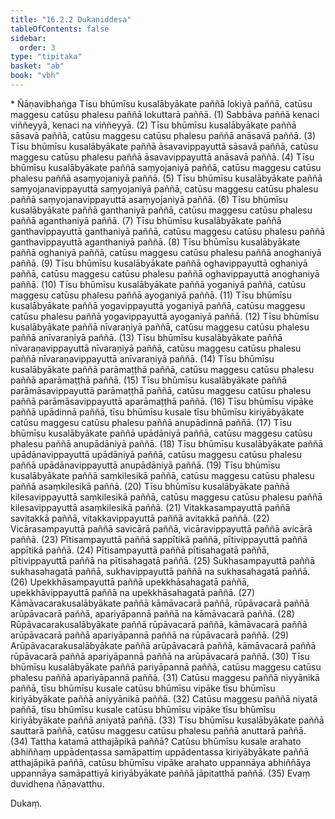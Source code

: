 ```yaml
---
title: "16.2.2 Dukaniddesa"
tableOfContents: false
sidebar:
  order: 3
type: "tipitaka"
basket: "ab"
book: "vbh"
---
```



<DynamicBreadcrumb />

<Paragraph type="center" book="vbh">
* Ñāṇavibhaṅga
</Paragraph>



<Division number="767" book="vbh" bookNo="30" page="334">

<Paragraph number="2415" book="vbh">
Tīsu bhūmīsu kusalābyākate paññā lokiyā paññā, catūsu maggesu catūsu phalesu paññā lokuttarā paññā. (1)
</Paragraph>

<Paragraph number="2416" book="vbh">
Sabbāva paññā kenaci viññeyyā, kenaci na viññeyyā. (2)
</Paragraph>

<Paragraph number="2417" book="vbh">
Tīsu bhūmīsu kusalābyākate paññā sāsavā paññā, catūsu maggesu catūsu phalesu paññā anāsavā paññā. (3)
</Paragraph>

<Paragraph number="2418" book="vbh">
Tīsu bhūmīsu kusalābyākate paññā āsavavippayuttā sāsavā paññā, catūsu maggesu catūsu phalesu paññā āsavavippayuttā anāsavā paññā. (4)
</Paragraph>

<Paragraph number="2419" book="vbh">
Tīsu bhūmīsu kusalābyākate paññā saṃyojaniyā paññā, catūsu maggesu catūsu phalesu paññā asaṃyojaniyā paññā. (5)
</Paragraph>

<Paragraph number="2420" book="vbh">
Tīsu bhūmīsu kusalābyākate paññā saṃyojanavippayuttā saṃyojaniyā paññā, catūsu maggesu catūsu phalesu paññā saṃyojanavippayuttā asaṃyojaniyā paññā. (6)
</Paragraph>

<Paragraph number="2421" book="vbh">
Tīsu bhūmīsu kusalābyākate paññā ganthaniyā paññā, catūsu maggesu catūsu phalesu paññā aganthaniyā paññā. (7)
</Paragraph>

<Paragraph number="2422" book="vbh">
Tīsu bhūmīsu kusalābyākate paññā ganthavippayuttā ganthaniyā paññā, catūsu maggesu catūsu phalesu paññā ganthavippayuttā aganthaniyā paññā. (8)
</Paragraph>

<Paragraph number="2423" book="vbh">
Tīsu bhūmīsu kusalābyākate paññā oghaniyā paññā, catūsu maggesu catūsu phalesu paññā anoghaniyā paññā. (9)
</Paragraph>

<Paragraph number="2424" book="vbh">
Tīsu bhūmīsu kusalābyākate paññā oghavippayuttā oghaniyā paññā, catūsu maggesu catūsu phalesu paññā oghavippayuttā anoghaniyā paññā. (10)
</Paragraph>

<Paragraph number="2425" book="vbh">
Tīsu bhūmīsu kusalābyākate paññā yoganiyā paññā, catūsu maggesu catūsu phalesu paññā ayoganiyā paññā. (11)
</Paragraph>

<Paragraph number="2426" book="vbh">
Tīsu bhūmīsu kusalābyākate paññā yogavippayuttā yoganiyā paññā, catūsu maggesu catūsu phalesu paññā yogavippayuttā ayoganiyā paññā. (12)
</Paragraph>

<Paragraph number="2427" book="vbh">
Tīsu bhūmīsu kusalābyākate paññā nīvaraṇiyā paññā, catūsu maggesu catūsu phalesu paññā anīvaraṇiyā paññā. (13)
</Paragraph>

<Paragraph number="2428" book="vbh">
Tīsu bhūmīsu kusalābyākate paññā nīvaraṇavippayuttā nīvaraṇiyā paññā, catūsu maggesu catūsu phalesu paññā nīvaraṇavippayuttā anīvaraṇiyā paññā. (14)
</Paragraph>

<Paragraph number="2429" book="vbh">
Tīsu bhūmīsu kusalābyākate paññā parāmaṭṭhā paññā, catūsu maggesu catūsu phalesu paññā aparāmaṭṭhā paññā. (15)
</Paragraph>

<Paragraph number="2430" book="vbh">
Tīsu bhūmīsu kusalābyākate paññā parāmāsavippayuttā parāmaṭṭhā paññā, catūsu maggesu catūsu phalesu paññā parāmāsavippayuttā aparāmaṭṭhā paññā. (16)
</Paragraph>

<Paragraph number="2431" book="vbh">
Tīsu bhūmīsu vipāke paññā upādinnā paññā, tīsu bhūmīsu kusale tīsu bhūmīsu kiriyābyākate catūsu maggesu catūsu phalesu paññā anupādinnā paññā. (17)
</Paragraph>

<Paragraph number="2432" book="vbh">
Tīsu bhūmīsu kusalābyākate paññā upādāniyā paññā, catūsu maggesu catūsu phalesu paññā anupādāniyā paññā. (18)
</Paragraph>

<Paragraph number="2433" book="vbh">
Tīsu bhūmīsu kusalābyākate paññā upādānavippayuttā upādāniyā paññā, catūsu maggesu catūsu phalesu paññā upādānavippayuttā anupādāniyā paññā. (19)
</Paragraph>

<Paragraph number="2434" book="vbh">
Tīsu bhūmīsu kusalābyākate paññā saṃkilesikā paññā, catūsu maggesu catūsu phalesu paññā asaṃkilesikā paññā. (20)
</Paragraph>

<Paragraph number="2435" book="vbh">
Tīsu bhūmīsu kusalābyākate paññā kilesavippayuttā saṃkilesikā paññā, catūsu maggesu catūsu phalesu paññā kilesavippayuttā asaṃkilesikā paññā. (21)
</Paragraph>

<Paragraph number="2436" book="vbh">
Vitakkasampayuttā paññā savitakkā paññā, vitakkavippayuttā paññā avitakkā paññā. (22)
</Paragraph>

<Paragraph number="2437" book="vbh">
Vicārasampayuttā paññā savicārā paññā, vicāravippayuttā paññā avicārā paññā. (23)
</Paragraph>

<Paragraph number="2438" book="vbh">
Pītisampayuttā paññā sappītikā paññā, pītivippayuttā paññā appītikā paññā. (24)
</Paragraph>

<Paragraph number="2439" book="vbh">
Pītisampayuttā paññā pītisahagatā paññā, pītivippayuttā paññā na pītisahagatā paññā. (25)
</Paragraph>

<Paragraph number="2440" book="vbh">
Sukhasampayuttā paññā sukhasahagatā paññā, sukhavippayuttā paññā na sukhasahagatā paññā. (26)
</Paragraph>

<Paragraph number="2441" book="vbh">
Upekkhāsampayuttā paññā upekkhāsahagatā paññā, upekkhāvippayuttā paññā na upekkhāsahagatā paññā. (27)
</Paragraph>

<Paragraph number="2442" book="vbh">
Kāmāvacarakusalābyākate paññā kāmāvacarā paññā, rūpāvacarā paññā arūpāvacarā paññā, apariyāpannā paññā na kāmāvacarā paññā. (28)
</Paragraph>

<Paragraph number="2443" book="vbh">
Rūpāvacarakusalābyākate paññā rūpāvacarā paññā, kāmāvacarā paññā arūpāvacarā paññā apariyāpannā paññā na rūpāvacarā paññā. (29)
</Paragraph>

<Paragraph number="2444" book="vbh">
Arūpāvacarakusalābyākate paññā arūpāvacarā paññā, kāmāvacarā paññā rūpāvacarā paññā apariyāpannā paññā na arūpāvacarā paññā. (30)
</Paragraph>

<Paragraph number="2445" book="vbh">
Tīsu bhūmīsu kusalābyākate paññā pariyāpannā paññā, catūsu maggesu catūsu phalesu paññā apariyāpannā paññā. (31)
</Paragraph>

<Paragraph number="2446" book="vbh">
Catūsu maggesu paññā niyyānikā paññā, tīsu bhūmīsu kusale catūsu bhūmīsu vipāke tīsu bhūmīsu kiriyābyākate paññā aniyyānikā paññā. (32)
</Paragraph>

<Paragraph number="2447" book="vbh">
Catūsu maggesu paññā niyatā paññā, tīsu bhūmīsu kusale catūsu bhūmīsu vipāke tīsu bhūmīsu kiriyābyākate paññā aniyatā paññā. (33)
</Paragraph>

<Paragraph number="2448" book="vbh">
Tīsu bhūmīsu kusalābyākate paññā sauttarā paññā, catūsu maggesu catūsu phalesu paññā anuttarā paññā. (34)
</Paragraph>

<Paragraph number="2449" book="vbh">
Tattha katamā atthajāpikā paññā?
</Paragraph>

<Paragraph number="2450" book="vbh">
Catūsu bhūmīsu kusale arahato abhiññaṃ uppādentassa samāpattiṃ uppādentassa kiriyābyākate paññā atthajāpikā paññā, catūsu bhūmīsu vipāke arahato uppannāya abhiññāya uppannāya samāpattiyā kiriyābyākate paññā jāpitatthā paññā. (35)

</Paragraph>
</Division>

<Paragraph number="2451" type="center" book="vbh">
Evaṃ duvidhena ñāṇavatthu.

  
Dukaṃ.
</Paragraph>